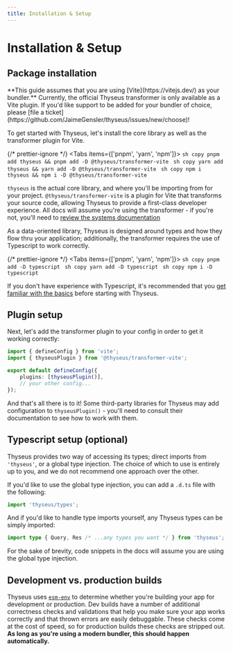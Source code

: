 ```yaml
---
title: Installation & Setup
---
```



# Installation & Setup

## Package installation

<Aside type="note">
	**This guide assumes that you are using [Vite](https://vitejs.dev/) as your
	bundler.** Currently, the official Thyseus transformer is only available as
	a Vite plugin. If you'd like support to be added for your bundler of choice,
	please [file a
	ticket](https://github.com/JaimeGensler/thyseus/issues/new/choose)!
</Aside>

To get started with Thyseus, let's install the core library as well as the
transformer plugin for Vite.

{/* prettier-ignore */}
<Tabs items={['pnpm', 'yarn', 'npm']}>
	<Tab>
		```sh copy
		pnpm add thyseus && pnpm add -D @thyseus/transformer-vite
		```
	</Tab>
		<Tab>
		```sh copy
		yarn add thyseus && yarn add -D @thyseus/transformer-vite
		```
	</Tab>
	<Tab>
		```sh copy
		npm i thyseus && npm i -D @thyseus/transformer-vite
		```
	</Tab>
</Tabs>

`thyseus` is the actual core library, and where you'll be importing from for
your project. `@thyseus/transformer-vite` is a plugin for Vite that transforms
your source code, allowing Thyseus to provide a first-class developer
experience. All docs will assume you're using the transformer - if you're not,
you'll need to
[review the systems documentation](/docs/systems#systems-without-the-transformer)

As a data-oriented library, Thyseus is designed around types and how they flow
thru your application; additionally, the transformer requires the use of
Typescript to work correctly.

{/* prettier-ignore */}
<Tabs items={['pnpm', 'yarn', 'npm']}>
	<Tab>
		```sh copy
		pnpm add -D typescript
		```
	</Tab>
		<Tab>
		```sh copy
	yarn add -D typescript
		```
	</Tab>
	<Tab>
		```sh copy
		npm i -D typescript
		```
	</Tab>
</Tabs>

If you don't have experience with Typescript, it's recommended that you
[get familiar with the basics](https://www.typescriptlang.org/docs/handbook/typescript-in-5-minutes.html)
before starting with Thyseus.

## Plugin setup

Next, let's add the transformer plugin to your config in order to get it working
correctly:

```ts filename="vite.config.ts"
import { defineConfig } from 'vite';
import { thyseusPlugin } from '@thyseus/transformer-vite';

export default defineConfig({
	plugins: [thyseusPlugin()],
	// your other config...
});
```

And that's all there is to it! Some third-party libraries for Thyseus may add
configuration to `thyseusPlugin()` - you'll need to consult their documentation
to see how to work with them.

## Typescript setup (optional)

Thyseus provides two way of accessing its types; direct imports from
`'thyseus'`, or a global type injection. The choice of which to use is entirely
up to you, and we do not recommend one approach over the other.

If you'd like to use the global type injection, you can add a `.d.ts` file with
the following:

```ts filename="src/thyseusGlobals.d.ts"
import 'thyseus/types';
```

And if you'd like to handle type imports yourself, any Thyseus types can be
simply imported:

```ts
import type { Query, Res /* ...any types you want */ } from 'thyseus';
```

For the sake of brevity, code snippets in the docs will assume you are using the
global type injection.

## Development vs. production builds

Thyseus uses [`esm-env`](https://github.com/benmccann/esm-env) to determine
whether you're building your app for development or production. Dev builds have
a number of additional correctness checks and validations that help you make
sure your app works correctly and that thrown errors are easily debuggable.
These checks come at the cost of speed, so for production builds these checks
are stripped out. **As long as you're using a modern bundler, this should happen
automatically.**
